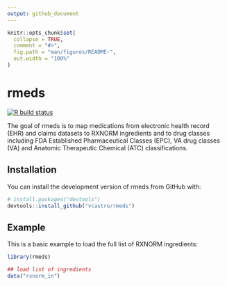 ```yaml
---
output: github_document
---
```


<!-- README.md is generated from README.Rmd. Please edit that file -->

```r
knitr::opts_chunk$set(
  collapse = TRUE,
  comment = "#>",
  fig.path = "man/figures/README-",
  out.width = "100%"
)
```

# rmeds

<!-- badges: start -->
[![R build status](https://github.com/vcastro/rmeds/workflows/R-CMD-check/badge.svg)](https://github.com/vcastro/rmeds/actions)
<!-- badges: end -->

The goal of rmeds is to map medications from electronic health record (EHR) and 
claims datasets to RXNORM ingredients and to drug classes including
FDA Established Pharmaceutical Classes (EPC), VA drug classes (VA) and Anatomic 
Therapeutic Chemical (ATC) classifications.  

## Installation

You can install the development version of rmeds from GitHub with:

``` r
# install.packages("devtools")
devtools::install_github("vcastro/rmeds")
```

## Example

This is a basic example to load the full list of RXNORM ingredients:

```r
library(rmeds)

## load list of ingredients
data("rxnorm_in")
```

